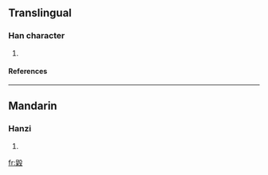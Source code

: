 ==Translingual==
===Han character===
{{Han char|rn=79|rad=殳|as=12|sn=16|four=7794<sub>7</sub>|canj=竹木竹弓水 (HDHNE)}}
# {{defn|Han|sort=殳12}}
====References====
{{Han ref|kx=0587.200|dkj=16679|hdz=32166.140|uh=6BC7|ud=27591|bh=E9E5|bd=59877}}

----
==Mandarin==
===Hanzi===
{{cmn-hanzi|pin=[[huǐ]] (hui3), [[móu]] (mou2)|wg=hui<sup>3</sup>, mou<sup>2</sup>}}
# {{defn|Mandarin}}

[[fr:毇]]